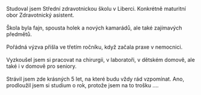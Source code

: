 Studoval jsem Střední zdravotnickou školu v Liberci.
Konkrétně maturitní obor Zdravotnický asistent.
\
\
Škola byla fajn, spousta holek a nových kamarádů,
ale také zajímavých předmětů.
\
\
Pořádná výzva přišla ve třetím ročníku,
když začala praxe v nemocnici.
\
\
Vyzkoušel jsem si pracovat na chirurgii,
v laboratoři, v dětském domově, ale také i v
domově pro seniory.
\
\
Strávil jsem zde krásných 5 let, na které budu vždy rád vzpomínat.
Ano, prodloužil jsem si studium o rok, protože jsem na to trošku ....
